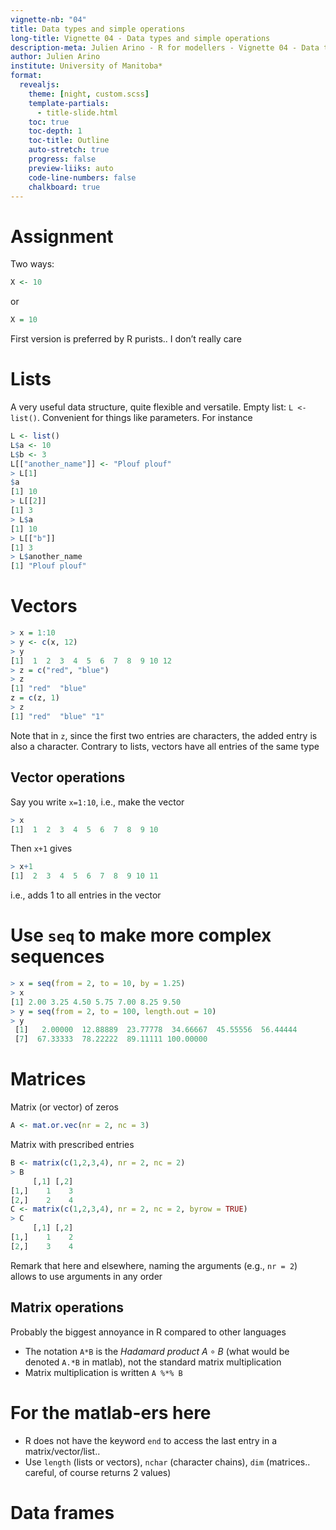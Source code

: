 ---
vignette-nb: "04"
title: Data types and simple operations
long-title: Vignette 04 - Data types and simple operations
description-meta: Julien Arino - R for modellers - Vignette 04 - Data types and simple operations
author: Julien Arino
institute: University of Manitoba*
format: 
  revealjs:
    theme: [night, custom.scss]    
    template-partials:
      - title-slide.html
    toc: true
    toc-depth: 1
    toc-title: Outline
    auto-stretch: true
    progress: false
    preview-liiks: auto
    code-line-numbers: false
    chalkboard: true
---

# Assignment

Two ways:

```R
X <- 10
```

or

```R
X = 10
```

First version is preferred by R purists.. I don't really care

# Lists

A very useful data structure, quite flexible and versatile. Empty list: `L <- list()`. Convenient for things like parameters. For instance

```R
L <- list()
L$a <- 10
L$b <- 3
L[["another_name"]] <- "Plouf plouf"
> L[1]
$a
[1] 10
> L[[2]]
[1] 3
> L$a
[1] 10
> L[["b"]]
[1] 3
> L$another_name
[1] "Plouf plouf"
```

# Vectors

```R
> x = 1:10
> y <- c(x, 12)
> y
[1]  1  2  3  4  5  6  7  8  9 10 12
> z = c("red", "blue")
> z
[1] "red"  "blue"
z = c(z, 1)
> z
[1] "red"  "blue" "1"
```
Note that in `z`, since the first two entries are characters, the added entry is also a character. Contrary to lists, vectors have all entries of the same type

## Vector operations

Say you write `x=1:10`, i.e., make the vector
```R
> x
[1]  1  2  3  4  5  6  7  8  9 10
```
Then `x+1` gives
```R
> x+1
[1]  2  3  4  5  6  7  8  9 10 11
 ```
i.e., adds 1 to all entries in the vector

# Use `seq` to make more complex sequences

```R
> x = seq(from = 2, to = 10, by = 1.25)
> x
[1] 2.00 3.25 4.50 5.75 7.00 8.25 9.50
> y = seq(from = 2, to = 100, length.out = 10)
> y
 [1]   2.00000  12.88889  23.77778  34.66667  45.55556  56.44444
 [7]  67.33333  78.22222  89.11111 100.00000
```

# Matrices

Matrix (or vector) of zeros
```R
A <- mat.or.vec(nr = 2, nc = 3)
```

Matrix with prescribed entries

```R
B <- matrix(c(1,2,3,4), nr = 2, nc = 2)
> B
     [,1] [,2]
[1,]    1    3
[2,]    2    4
C <- matrix(c(1,2,3,4), nr = 2, nc = 2, byrow = TRUE)
> C
     [,1] [,2]
[1,]    1    2
[2,]    3    4
```

Remark that here and elsewhere, naming the arguments (e.g., `nr = 2`) allows to use arguments in any order

## Matrix operations

Probably the biggest annoyance in R compared to other languages

- The notation `A*B` is the *Hadamard product* $A\circ B$ (what would be denoted `A.*B` in matlab), not the standard matrix multiplication
- Matrix multiplication is written `A %*% B`

# For the matlab-ers here

- R does not have the keyword `end` to access the last entry in a matrix/vector/list..
- Use `length` (lists or vectors), `nchar` (character chains), `dim` (matrices.. careful, of course returns 2 values)

# Data frames